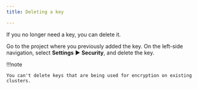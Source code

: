 ```yaml
---
title: Deleting a key

---
```


If you no longer need a key, you can delete it. 

Go to the project where you previously added the key. On the left-side navigation, select **Settings** ► **Security**, and delete the key. 

!!!note

    You can't delete keys that are being used for encryption on existing clusters.
